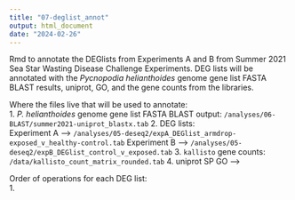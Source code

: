 ```yaml
---
title: "07-deglist_annot"
output: html_document
date: "2024-02-26"
---
```

Rmd to annotate the DEGlists from Experiments A and B from Summer 2021 Sea Star Wasting Disease Challenge Experiments. DEG lists will be annotated with the _Pycnopodia helianthoides_ genome gene list FASTA BLAST results, uniprot, GO, and the gene counts from the libraries. 

Where the files live that will be used to annotate:    
1. _P. helianthoides_ genome gene list FASTA BLAST output: `/analyses/06-BLAST/summer2021-uniprot_blastx.tab`
2. DEG lists:      
Experiment A -->     `/analyses/05-deseq2/expA_DEGlist_armdrop-exposed_v_healthy-control.tab`
Experiment B -->     `/analyses/05-deseq2/expB_DEGlist_control_v_exposed.tab`
3. `kallisto` gene counts: `/data/kallisto_count_matrix_rounded.tab`
4. uniprot SP GO --> 

Order of operations for each DEG list:       
1. 






